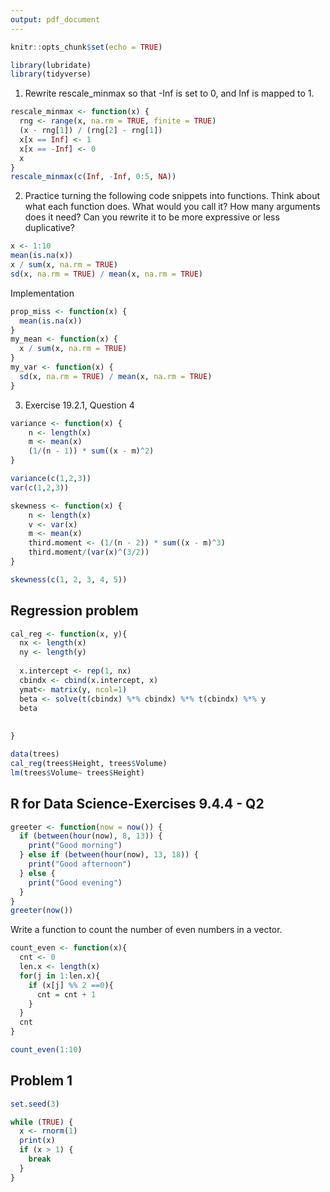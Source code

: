 ```yaml
---
output: pdf_document
---
```


```r
knitr::opts_chunk$set(echo = TRUE)
```


```r
library(lubridate)
library(tidyverse)
```

1. Rewrite rescale_minmax so that -Inf is set to 0, and Inf is mapped to 1.

```r
rescale_minmax <- function(x) {
  rng <- range(x, na.rm = TRUE, finite = TRUE)
  (x - rng[1]) / (rng[2] - rng[1])
  x[x == Inf] <- 1
  x[x == -Inf] <- 0
  x
}
rescale_minmax(c(Inf, -Inf, 0:5, NA))

```

2. 
Practice turning the following code snippets into functions. Think about what each function does. What would you call it? How many arguments does it need? Can you rewrite it to be more expressive or less duplicative?

```r
x <- 1:10
mean(is.na(x))
x / sum(x, na.rm = TRUE)
sd(x, na.rm = TRUE) / mean(x, na.rm = TRUE)
```

Implementation
```r
prop_miss <- function(x) {
  mean(is.na(x))
}
my_mean <- function(x) {
  x / sum(x, na.rm = TRUE)
}
my_var <- function(x) {
  sd(x, na.rm = TRUE) / mean(x, na.rm = TRUE)
}
```

3. Exercise 19.2.1, Question 4

```r
variance <- function(x) {
    n <- length(x)
    m <- mean(x)
    (1/(n - 1)) * sum((x - m)^2)
}

variance(c(1,2,3))
var(c(1,2,3))
```

```r
skewness <- function(x) {
    n <- length(x)
    v <- var(x)
    m <- mean(x)
    third.moment <- (1/(n - 2)) * sum((x - m)^3)
    third.moment/(var(x)^(3/2))
}

skewness(c(1, 2, 3, 4, 5)) 

```

## Regression problem

```r
cal_reg <- function(x, y){
  nx <- length(x)
  ny <- length(y)
  
  x.intercept <- rep(1, nx)
  cbindx <- cbind(x.intercept, x)
  ymat<- matrix(y, ncol=1)
  beta <- solve(t(cbindx) %*% cbindx) %*% t(cbindx) %*% y
  beta
  
 
}

data(trees)
cal_reg(trees$Height, trees$Volume)
lm(trees$Volume~ trees$Height)

```

## R for Data Science-Exercises 9.4.4 - Q2

```r
greeter <- function(now = now()) {
  if (between(hour(now), 8, 13)) {
    print("Good morning")
  } else if (between(hour(now), 13, 18)) {
    print("Good afternoon")
  } else {
    print("Good evening")
  }
}
greeter(now())
```

Write a function to count the number of even numbers in a vector.

```r
count_even <- function(x){
  cnt <- 0
  len.x <- length(x)
  for(j in 1:len.x){
    if (x[j] %% 2 ==0){
      cnt = cnt + 1
    }
  }
  cnt
}

count_even(1:10)
```

## Problem 1

```r
set.seed(3)

while (TRUE) {
  x <- rnorm(1)
  print(x)
  if (x > 1) {
    break
  }
}

```